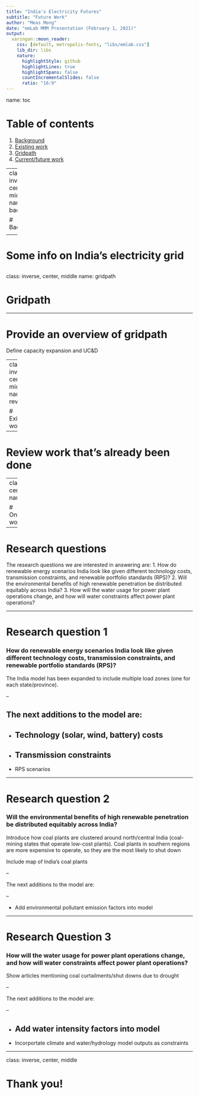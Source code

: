 ```yaml
---
title: "India's Electricity Futures"
subtitle: "Future Work"
author: "Meas Meng"
date: "emLab MMM Presentation (February 1, 2021)"
output:
  xaringan::moon_reader:
    css: [default, metropolis-fonts, "libs/emlab.css"] 
    lib_dir: libs
    nature:
      highlightStyle: github
      highlightLines: true
      highlightSpans: false
      countIncrementalSlides: false
      ratio: "16:9"
---
```

name: toc

# Table of contents

1. [Background](#background)
2. [Existing work](#review)
3. [Gridpath](#gridpath)
4. [Current/future work](#future)

---
class: inverse, center, middle
name: background

# Background

<!-- <html><div style='float:left'></div><hr color='#df110e' size=1px width=796px></html> -->

---

# Some info on India's electricity grid

<!-- This is the slide text: -->
<!-- - Item number 2 -->
<!-- - Item number 2 -->

<!-- -- -->

<!-- This is another chunk of text on the same slide -->
---
class: inverse, center, middle
name: gridpath

# Gridpath

---

# Provide an overview of gridpath

Define capacity expansion and UC&D

---
class: inverse, center, middle
name: review

# Existing work

---

# Review work that's already been done


---
class: inverse, center, middle
name: future

# Ongoing/future work

---

# Research questions

The research questions we are interested in answering are:
1. How do renewable energy scenarios India look like given different technology costs, transmission constraints, and renewable portfolio standards (RPS)?
2. Will the environmental benefits of high renewable penetration be distributed equitably across India? 
3. How will the water usage for power plant operations change, and how will water constraints affect power plant operations?

---

# Research question 1

### How do renewable energy scenarios India look like given different technology costs, transmission constraints, and renewable portfolio standards (RPS)?

The India model has been expanded to include multiple load zones (one for each state/province).

--

The next additions to the model are:
--

- Technology (solar, wind, battery) costs
--

- Transmission constraints
--

- RPS scenarios

---

# Research question 2

### Will the environmental benefits of high renewable penetration be distributed equitably across India? 

Introduce how coal plants are clustered around north/central India (coal-mining states that operate low-cost plants). Coal plants in southern regions are more expensive to operate, so they are the most likely to shut down

Include map of India's coal plants

--

The next additions to the model are:

--

- Add environmental pollutant emission factors into model

---

# Research Question 3

### How will the water usage for power plant operations change, and how will water constraints affect power plant operations?

Show articles mentioning coal curtailments/shut downs due to drought

--

The next additions to the model are:

--

- Add water intensity factors into model
--

- Incorportate climate and water/hydrology model outputs as constraints


---
class: inverse, center, middle

# Thank you!
<!-- <html><div style='float:left'></div><hr color='#EB811B' size=1px width=796px></html> -->
